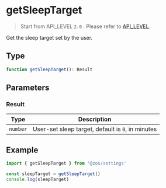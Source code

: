# getSleepTarget

> Start from API_LEVEL `2.0` . Please refer to [API_LEVEL](../../../../guides/framework/device/compatibility.md).

Get the sleep target set by the user.

## Type

```ts
function getSleepTarget(): Result
```

## Parameters

### Result

| Type                | Description                                       |
| ------------------- | ------------------------------------------------- |
| <code>number</code> | User-set sleep target, default is `0`, in minutes |

## Example

```js
import { getSleepTarget } from '@zos/settings'

const sleepTarget = getSleepTarget()
console.log(sleepTarget)
```
